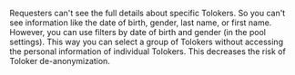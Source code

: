 <Cut title="Why can't I find the Toloker's gender in the Toloker data, although I can filter people by this attribute in the pool settings?">

Requesters can't see the full details about specific Tolokers. So you can't see information like the date of birth, gender, last name, or first name. However, you can use filters by date of birth and gender (in the pool settings). This way you can select a group of Tolokers without accessing the personal information of individual Tolokers. This decreases the risk of Toloker de-anonymization.

</Cut>